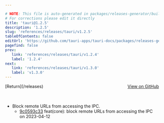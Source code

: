 ```yaml
---

# NOTE: This file is auto-generated in packages/releases-generator/build.ts
# For corrections please edit it directly
title: 'tauri@1.2.5'
description: '1.2.5'
slug: 'references/releases/tauri/v1.2.5'
tableOfContents: false
editUrl: 'https://github.com/tauri-apps/tauri-docs/packages/releases-generator/build.ts'
pagefind: false
prev:
   link: 'references/releases/tauri/v1.2.4'
   label: '1.2.4'
next:
   link: 'references/releases/tauri/v1.3.0'
   label: 'v1.3.0'
---
```


<div style="margin-bottom:3rem; display: flex; justify-content: space-between; align-items: center"><span>[Return](/releases)</span><span><a href="https://github.com/tauri-apps/tauri/releases/tag/tauri-v1.2.5">View on GitHub</a></span></div>

- Block remote URLs from accessing the IPC.
  - [9c0593c33](https://www.github.com/tauri-apps/tauri/commit/9c0593c33af52cd9e00ec784d15f63efebdf039c) feat(core): block remote URLs from accessing the IPC on 2023-04-12

